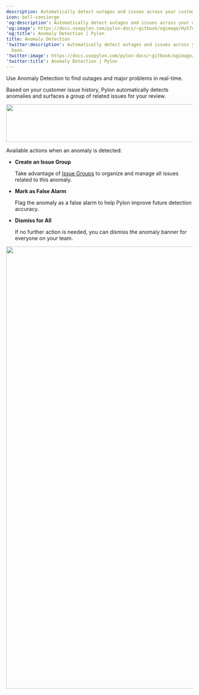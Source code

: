 ---
description: Automatically detect outages and issues across your customer base.
icon: bell-concierge
'og:description': Automatically detect outages and issues across your customer base.
'og:image': https://docs.usepylon.com/pylon-docs/~gitbook/ogimage/HyS7elOCGeoR366URwUB
'og:title': Anomaly Detection | Pylon
title: Anomaly Detection
'twitter:description': Automatically detect outages and issues across your customer
  base.
'twitter:image': https://docs.usepylon.com/pylon-docs/~gitbook/ogimage/HyS7elOCGeoR366URwUB
'twitter:title': Anomaly Detection | Pylon
---
<Info>
Use Anomaly Detection to find outages and major problems in real-time.
</Info>

Based on your customer issue history, Pylon automatically detects anomalies and surfaces a group of related issues for your review.

<Frame>
<img alt="" class="block" data-testid="zoom-image" fetchpriority="high" height="102" sizes="(max-width: 640px) 400px, 768px" src="/images/3dffc3d7.png" width="2244"/>
</Frame>

Available actions when an anomaly is detected:

* **Create an Issue Group**
    
    Take advantage of [Issue Groups](/pylon-docs/support-workflows/issues/issue-groups) to organize and manage all issues related to this anomaly.
* **Mark as False Alarm**

    Flag the anomaly as a false alarm to help Pylon improve future detection accuracy.
* **Dismiss for All**

    If no further action is needed, you can dismiss the anomaly banner for everyone on your team.

<Frame>
<img alt="" class="block" data-testid="zoom-image" fetchpriority="low" height="1194" loading="lazy" sizes="(max-width: 640px) 400px, 768px" src="/images/5bfb0252.png" width="1774"/>
</Frame>
